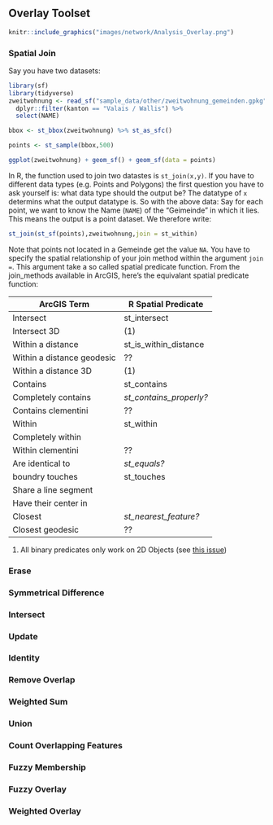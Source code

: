 ## Overlay Toolset

```r
knitr::include_graphics("images/network/Analysis_Overlay.png")
```


### Spatial Join


Say you have two datasets:

<!--
/ todo: replcace this with arc2r/arc2r
/  assignees: KimboGilda
--> 
```r
library(sf)
library(tidyverse)
zweitwohnung <- read_sf("sample_data/other/zweitwohnung_gemeinden.gpkg") %>%
  dplyr::filter(kanton == "Valais / Wallis") %>%
  select(NAME)

bbox <- st_bbox(zweitwohnung) %>% st_as_sfc()

points <- st_sample(bbox,500)

ggplot(zweitwohnung) + geom_sf() + geom_sf(data = points)
```

In R, the function used to join two datastes is `st_join(x,y)`. If you have to different data types (e.g. Points and Polygons) the first question you have to ask yourself is: what data type should the output be? The datatype of `x` determins what the output datatype is. 
So with the above data: Say for each point, we want to know the Name (`NAME`) of the "Geimeinde" in which it lies. This means the output is a point dataset. We therefore write:

```r
st_join(st_sf(points),zweitwohnung,join = st_within)
```

Note that points not located in a Gemeinde get the value `NA`. You have to specify the spatial relationship of your join method within the argument `join = `. This argument take a so called spatial predicate function. From the join_methods available in ArcGIS, here's the equivalant spatial predicate function:

| ArcGIS Term                     | R Spatial Predicate     |
|---------------------------------|-------------------------|
| Intersect                       | st_intersect            |
| Intersect 3D                    | (1)                     |
| Within a distance               | st_is_within_distance   |
| Within a distance geodesic      | ??                      |
| Within a distance 3D            | (1)                     |
| Contains                        | st_contains             |
| Completely contains             | _st_contains_properly?_ |
| Contains clementini             | ??                      |
| Within                          | st_within               |
| Completely within               |                         |
| Within clementini               | ??                      |
| Are identical to                | _st_equals?_            |
| boundry touches                 | st_touches              |
| Share a line segment            |                         |
| Have their center in            |                         |
| Closest                         | _st_nearest_feature?_   |
| Closest geodesic                | ??                      |


(1) All binary predicates only work on 2D Objects (see [this issue](https://github.com/r-spatial/sf/issues/907))


### Erase

### Symmetrical Difference

### Intersect

### Update

### Identity

### Remove Overlap

### Weighted Sum

### Union

### Count Overlapping Features

### Fuzzy Membership

### Fuzzy Overlay

### Weighted Overlay
